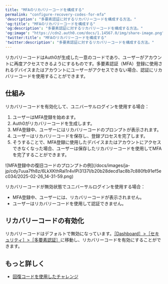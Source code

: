 ```yaml
---
title: "MFAのリカバリーコードを構成する"
permalink: "configure-recovery-codes-for-mfa"
'description': "多要素認証に対するリカバリーコードを構成する方法。"
'og:title': "MFAのリカバリーコードを構成する"
'og:description': "多要素認証に対するリカバリーコードを構成する方法。"
'og:image': "https://cdn2.auth0.com/docs/1.14567.0/img/share-image.png"
'twitter:title': "MFAのリカバリーコードを構成する"
'twitter:description': "多要素認証に対するリカバリーコードを構成する方法。"
---
```


リカバリーコードはAuth0が生成した一意のコードであり、ユーザーがアカウントに再度アクセスできるようにするものです。多要素認証（<Tooltip data-tooltip-id="react-containers-DefinitionTooltip-0" href="/docs/ja-jp/glossary?term=multifactor-authentication" tip="多要素認証（MFA）: ユーザー名とパスワードに加えて、SMS経由のコードなどの要素を使用するユーザー認証プロセス。" cta="用語集の表示">MFA</Tooltip>）登録に使用されるデバイスまたはアカウントにユーザーがアクセスできない場合、認証にリカバリーコードを使用することができます。

## 仕組み

リカバリーコードを有効化して、ユニバーサルログインを使用する場合：

1. ユーザーはMFA登録を始めます。
2. Auth0がリカバリーコードを生成します。
3. MFA登録中、ユーザーにはリカバリーコードのプロンプトが表示されます。
4. ユーザーはリカバリーコードを保存し、登録プロセスを完了します。
5. そうすることで、MFA登録に使用したデバイスまたはアカウントにアクセスできなくなった場合、ユーザーは保存したリカバリーコードを使用してMFAを完了することができます。

<Frame>![MFA登録中の復旧コードのプロンプトの例](/docs/images/ja-jp/cdy7uua7fh8z/6LkXKthRal1r4vIPi3137l/b20b28decd1ac8b7c880fb91ef5ec034/2025-02-26_14-31-59.png)</Frame>

リカバリーコードが無効状態でユニバーサルログインを使用する場合：

* MFA登録中、ユーザーには、リカバリーコードが表示されません。
* ユーザーはリカバリーコードを使用して認証できません。

## リカバリーコードの有効化

リカバリーコードはデフォルトで無効になっています。[［Dashboard］>［セキュリティ］>［多要素認証］](https://manage.auth0.com/#/security/mfa)に移動し、リカバリーコードを有効にすることができます。

## もっと詳しく

* [回復コードを使用したチャレンジ](/docs/ja-jp/secure/multi-factor-authentication/authenticate-using-ropg-flow-with-mfa/challenge-with-recovery-codes)